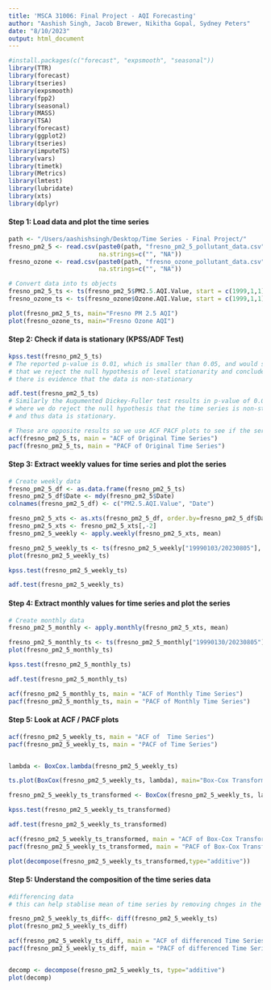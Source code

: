 ```yaml
---
title: 'MSCA 31006: Final Project - AQI Forecasting'
author: "Aashish Singh, Jacob Brewer, Nikitha Gopal, Sydney Peters"
date: "8/10/2023"
output: html_document
---
```


```r
#install.packages(c("forecast", "expsmooth", "seasonal")) 
library(TTR)
library(forecast) 
library(tseries) 
library(expsmooth) 
library(fpp2)
library(seasonal)
library(MASS)
library(TSA)
library(forecast)
library(ggplot2)
library(tseries)
library(imputeTS)
library(vars)
library(timetk)
library(Metrics)
library(lmtest)
library(lubridate)
library(xts)
library(dplyr)
```

#### Step 1: Load data and plot the time series

```r
path <- "/Users/aashishsingh/Desktop/Time Series - Final Project/"
fresno_pm2_5 <- read.csv(paste0(path, "fresno_pm2_5_pollutant_data.csv"), 
                         na.strings=c("", "NA"))
fresno_ozone <- read.csv(paste0(path, "fresno_ozone_pollutant_data.csv"), 
                         na.strings=c("", "NA"))

# Convert data into ts objects
fresno_pm2_5_ts <- ts(fresno_pm2_5$PM2.5.AQI.Value, start = c(1999,1,1), frequency = 365.25)
fresno_ozone_ts <- ts(fresno_ozone$Ozone.AQI.Value, start = c(1999,1,1), frequency = 365.25)

plot(fresno_pm2_5_ts, main="Fresno PM 2.5 AQI")
plot(fresno_ozone_ts, main="Fresno Ozone AQI")
```

#### Step 2: Check if data is stationary (KPSS/ADF Test)

```r

kpss.test(fresno_pm2_5_ts)
# The reported p-value is 0.01, which is smaller than 0.05, and would suggest 
# that we reject the null hypothesis of level stationarity and conclude that 
# there is evidence that the data is non-stationary

adf.test(fresno_pm2_5_ts)
# Similarly the Augumented Dickey-Fuller test results in p-value of 0.01 (<0.05) 
# where we do reject the null hypothesis that the time series is non-stationary
# and thus data is stationary.

# These are opposite results so we use ACF PACF plots to see if the series is stationary
acf(fresno_pm2_5_ts, main = "ACF of Original Time Series")
pacf(fresno_pm2_5_ts, main = "PACF of Original Time Series")

```

#### Step 3: Extract weekly values for time series and plot the series 

```r
# Create weekly data
fresno_pm2_5_df <- as.data.frame(fresno_pm2_5_ts)
fresno_pm2_5_df$Date <- mdy(fresno_pm2_5$Date)
colnames(fresno_pm2_5_df) <- c("PM2.5.AQI.Value", "Date")

fresno_pm2_5_xts <- as.xts(fresno_pm2_5_df, order.by=fresno_pm2_5_df$Date)
fresno_pm2_5_xts <- fresno_pm2_5_xts[,-2]
fresno_pm2_5_weekly <- apply.weekly(fresno_pm2_5_xts, mean)

fresno_pm2_5_weekly_ts <- ts(fresno_pm2_5_weekly["19990103/20230805"], start = c(1999,1),frequency = 52.18)
plot(fresno_pm2_5_weekly_ts)

kpss.test(fresno_pm2_5_weekly_ts)

adf.test(fresno_pm2_5_weekly_ts)

```

#### Step 4: Extract monthly values for time series and plot the series 

```r
# Create monthly data
fresno_pm2_5_monthly <- apply.monthly(fresno_pm2_5_xts, mean)

fresno_pm2_5_monthly_ts <- ts(fresno_pm2_5_monthly["19990130/20230805"], start = c(1999,1), frequency = 12)
plot(fresno_pm2_5_monthly_ts)

kpss.test(fresno_pm2_5_monthly_ts)

adf.test(fresno_pm2_5_monthly_ts)

acf(fresno_pm2_5_monthly_ts, main = "ACF of Monthly Time Series")
pacf(fresno_pm2_5_monthly_ts, main = "PACF of Monthly Time Series")
```

#### Step 5: Look at ACF / PACF plots

```r
acf(fresno_pm2_5_weekly_ts, main = "ACF of  Time Series")
pacf(fresno_pm2_5_weekly_ts, main = "PACF of Time Series")


lambda <- BoxCox.lambda(fresno_pm2_5_weekly_ts)

ts.plot(BoxCox(fresno_pm2_5_weekly_ts, lambda), main="Box-Cox Transformed PM 2.5 AQI")

fresno_pm2_5_weekly_ts_transformed <- BoxCox(fresno_pm2_5_weekly_ts, lambda)

kpss.test(fresno_pm2_5_weekly_ts_transformed)

adf.test(fresno_pm2_5_weekly_ts_transformed)

acf(fresno_pm2_5_weekly_ts_transformed, main = "ACF of Box-Cox Transformed Time Series")
pacf(fresno_pm2_5_weekly_ts_transformed, main = "PACF of Box-Cox Transformed Time Series")

plot(decompose(fresno_pm2_5_weekly_ts_transformed,type="additive"))

```

#### Step 5: Understand the composition of the time series data
```r

#differencing data
# this can help stablise mean of time series by removing chnges in the level of a time series

fresno_pm2_5_weekly_ts_diff<- diff(fresno_pm2_5_weekly_ts)
plot(fresno_pm2_5_weekly_ts_diff)

acf(fresno_pm2_5_weekly_ts_diff, main = "ACF of differenced Time Series")
pacf(fresno_pm2_5_weekly_ts_diff, main = "PACF of differenced Time Series")


decomp <- decompose(fresno_pm2_5_weekly_ts, type="additive")
plot(decomp)

```
